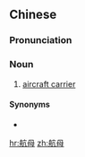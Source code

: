 ==Chinese==
{{zh-forms}}

===Pronunciation===
{{zh-pron
|m=hángmǔ
|c=hong4 mou5
|cat=n
}}

===Noun===
{{zh-noun}}

# [[aircraft carrier]]

====Synonyms====
* {{zh-l|航空母艦}}
[[hr:航母]]
[[zh:航母]]